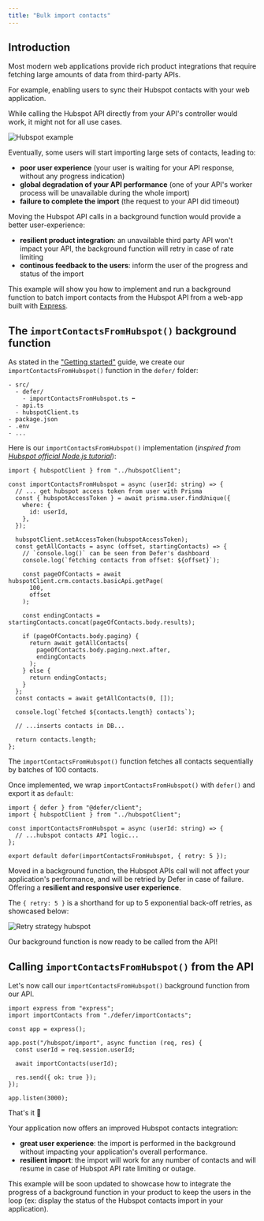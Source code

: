 ```yaml
---
title: "Bulk import contacts"
---
```


## Introduction

Most modern web applications provide rich product integrations that require fetching large amounts of data from third-party APIs.

For example, enabling users to sync their Hubspot contacts with your web application.

While calling the Hubspot API directly from your API's controller would work, it might not for all use cases.

<Frame>
  <img
    src="/images/features/retries/hubspot-example.png"
    alt="Hubspot example"
  />
</Frame>

Eventually, some users will start importing large sets of contacts, leading to:

- **poor user experience** (your user is waiting for your API response, without any progress indication)
- **global degradation of your API performance** (one of your API's worker process will be unavailable during the whole import)
- **failure to complete the import** (the request to your API did timeout)

Moving the Hubspot API calls in a background function would provide a better user-experience:

- **resilient product integration**: an unavailable third party API won't impact your API, the background function will retry in case of rate limiting
- **continous feedback to the users**: inform the user of the progress and status of the import

This example will show you how to implement and run a background function to batch import contacts from the Hubspot API from a web-app built with [Express](https://expressjs.com/).

## The `importContactsFromHubspot()` background function

As stated in the ["Getting started"](/quickstart) guide, we create our `importContactsFromHubspot()` function in the `defer/` folder:

```
- src/
  - defer/
    - importContactsFromHubspot.ts ⬅
  - api.ts
  - hubspotClient.ts
- package.json
- .env
- ...
```

Here is our `importContactsFromHubspot()` implementation (_inspired from [Hubspot official Node.js tutorial](https://developers.hubspot.com/docs/api/idea-tracker-tutorial-part-1)_):

```tsx defer/importContactsFromHubspot.ts
import { hubspotClient } from "../hubspotClient";

const importContactsFromHubspot = async (userId: string) => {
  // ... get hubspot access token from user with Prisma
  const { hubspotAccessToken } = await prisma.user.findUnique({
    where: {
      id: userId,
    },
  });

  hubspotClient.setAccessToken(hubspotAccessToken);
  const getAllContacts = async (offset, startingContacts) => {
    // `console.log()` can be seen from Defer's dashboard
    console.log(`fetching contacts from offset: ${offset}`);

    const pageOfContacts = await hubspotClient.crm.contacts.basicApi.getPage(
      100,
      offset
    );

    const endingContacts = startingContacts.concat(pageOfContacts.body.results);

    if (pageOfContacts.body.paging) {
      return await getAllContacts(
        pageOfContacts.body.paging.next.after,
        endingContacts
      );
    } else {
      return endingContacts;
    }
  };
  const contacts = await getAllContacts(0, []);

  console.log(`fetched ${contacts.length} contacts`);

  // ...inserts contacts in DB...

  return contacts.length;
};
```

The `importContactsFromHubspot()` function fetches all contacts sequentially by batches of 100 contacts.

Once implemented, we wrap `importContactsFromHubspot()` with `defer()` and export it as `default`:

```tsx defer/importContactsFromHubspot.ts
import { defer } from "@defer/client";
import { hubspotClient } from "../hubspotClient";

const importContactsFromHubspot = async (userId: string) => {
  // ...hubspot contacts API logic...
};

export default defer(importContactsFromHubspot, { retry: 5 });
```

Moved in a background function, the Hubspot APIs call will not affect your application's performance, and will be retried by Defer in case of failure. Offering a **resilient and responsive user experience**.

The `{ retry: 5 }` is a shorthand for up to 5 exponential back-off retries, as showcased below:

<Frame>
  <img
    src="/images/features/retries/hubspot-retry-5.png"
    alt="Retry strategy hubspot"
  />
</Frame>

Our background function is now ready to be called from the API!

## Calling `importContactsFromHubspot()` from the API

Let's now call our `importContactsFromHubspot()` background function from our API.

```tsx defer/importContactsFromHubspot.ts
import express from "express";
import importContacts from "./defer/importContacts";

const app = express();

app.post("/hubspot/import", async function (req, res) {
  const userId = req.session.userId;

  await importContacts(userId);

  res.send({ ok: true });
});

app.listen(3000);
```

That's it 🎉

Your application now offers an improved Hubspot contacts integration:

- **great user experience**: the import is performed in the background without impacting your application's overall performance.
- **resilient import**: the import will work for any number of contacts and will resume in case of Hubspot API rate limiting or outage.

This example will be soon updated to showcase how to integrate the progress of a background function in your product to keep the users in the loop (ex: display the status of the Hubspot contacts import in your application).
